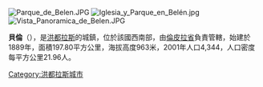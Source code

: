 [[Image:Parque_de_Belen.JPG|right]]
[[Image:Iglesia_y_Parque_en_Belén.jpg|thumb]]
[[Image:Vista_Panoramica_de_Belen.JPG|thumb]]

'''貝倫'''（{{lang-es|Belén}}），是[[洪都拉斯|洪都拉斯]]的城鎮，位於該國西南部，由[[倫皮拉省|倫皮拉省]]負責管轄，始建於1889年，面積197.80平方公里，海拔高度963米，2001年人口4,344，人口密度每平方公里21.96人。

{{coord|14|30|N|88|30|W|display=title|region:HN_type:adm2nd_source:GNS-enwiki}}

{{Honduras-geo-stub}}
[[Category:洪都拉斯城市|Category:洪都拉斯城市]]